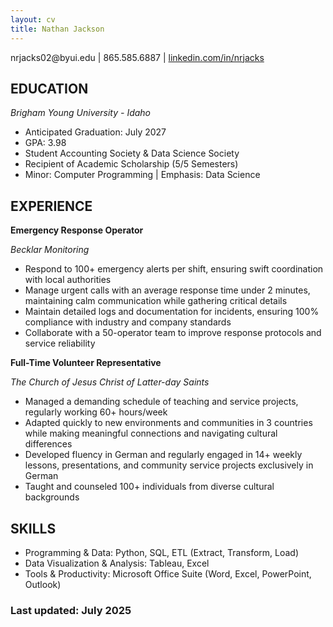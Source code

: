 ```yaml
---
layout: cv
title: Nathan Jackson
---
```


nrjacks02@byui.edu | 865.585.6887 | [linkedin.com/in/nrjacks](https://www.linkedin.com/in/nrjacks/)

## EDUCATION

_Brigham Young University - Idaho_

- Anticipated Graduation: July 2027
- GPA: 3.98
- Student Accounting Society & Data Science Society
- Recipient of Academic Scholarship (5/5 Semesters)
- Minor: Computer Programming | Emphasis: Data Science

## EXPERIENCE

__Emergency Response Operator__

_Becklar Monitoring_

- Respond to 100+ emergency alerts per shift, ensuring swift coordination with local authorities
- Manage urgent calls with an average response time under 2 minutes, maintaining calm
communication while gathering critical details
- Maintain detailed logs and documentation for incidents, ensuring 100% compliance with industry
and company standards
- Collaborate with a 50-operator team to improve response protocols and service reliability

__Full-Time Volunteer Representative__

_The Church of Jesus Christ of Latter-day Saints_

- Managed a demanding schedule of teaching and service projects, regularly working 60+
hours/week
- Adapted quickly to new environments and communities in 3 countries while making meaningful
connections and navigating cultural differences
- Developed fluency in German and regularly engaged in 14+ weekly lessons, presentations, and
community service projects exclusively in German
- Taught and counseled 100+ individuals from diverse cultural backgrounds

## SKILLS
- Programming & Data: Python, SQL, ETL (Extract, Transform, Load)
- Data Visualization & Analysis: Tableau, Excel
- Tools & Productivity: Microsoft Office Suite (Word, Excel, PowerPoint, Outlook)

### Last updated: July 2025